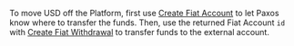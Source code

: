 To move USD off the Platform, first use [Create Fiat Account](/api-reference/endpoints/fiat-transfers/operation/CreateFiatAccount) to let Paxos know where to transfer the funds.
Then, use the returned Fiat Account `id` with [Create Fiat Withdrawal](/api-reference/endpoints/fiat-transfers/operation/CreateFiatWithdrawal) to transfer funds to the external account.